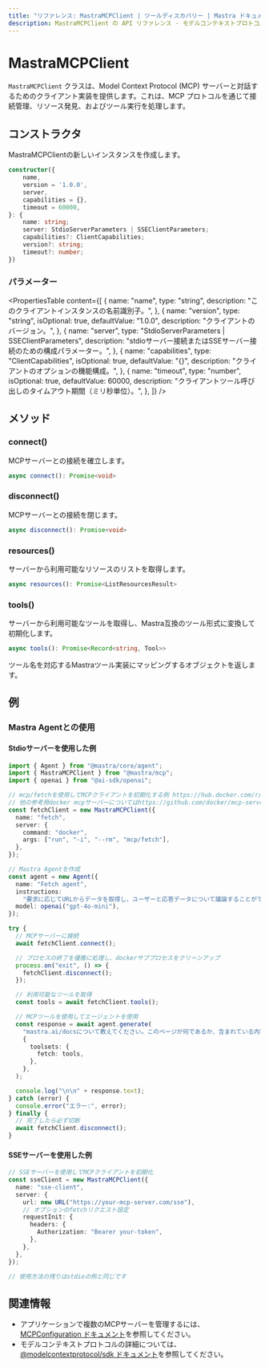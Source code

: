 ```yaml
---
title: "リファレンス: MastraMCPClient | ツールディスカバリー | Mastra ドキュメント"
description: MastraMCPClient の API リファレンス - モデルコンテキストプロトコルのクライアント実装。
---
```


# MastraMCPClient

`MastraMCPClient` クラスは、Model Context Protocol (MCP) サーバーと対話するためのクライアント実装を提供します。これは、MCP プロトコルを通じて接続管理、リソース発見、およびツール実行を処理します。

## コンストラクタ

MastraMCPClientの新しいインスタンスを作成します。

```typescript
constructor({
    name,
    version = '1.0.0',
    server,
    capabilities = {},
    timeout = 60000,
}: {
    name: string;
    server: StdioServerParameters | SSEClientParameters;
    capabilities?: ClientCapabilities;
    version?: string;
    timeout?: number;
})
```

### パラメーター

<PropertiesTable
  content={[
    {
      name: "name",
      type: "string",
      description: "このクライアントインスタンスの名前識別子。",
    },
    {
      name: "version",
      type: "string",
      isOptional: true,
      defaultValue: "1.0.0",
      description: "クライアントのバージョン。",
    },
    {
      name: "server",
      type: "StdioServerParameters | SSEClientParameters",
      description:
        "stdioサーバー接続またはSSEサーバー接続のための構成パラメーター。",
    },
    {
      name: "capabilities",
      type: "ClientCapabilities",
      isOptional: true,
      defaultValue: "{}",
      description: "クライアントのオプションの機能構成。",
    },
    {
      name: "timeout",
      type: "number",
      isOptional: true,
      defaultValue: 60000,
      description: "クライアントツール呼び出しのタイムアウト期間（ミリ秒単位）。",
    },
  ]}
/>

## メソッド

### connect()

MCPサーバーとの接続を確立します。

```typescript
async connect(): Promise<void>
```

### disconnect()

MCPサーバーとの接続を閉じます。

```typescript
async disconnect(): Promise<void>
```

### resources()

サーバーから利用可能なリソースのリストを取得します。

```typescript
async resources(): Promise<ListResourcesResult>
```

### tools()

サーバーから利用可能なツールを取得し、Mastra互換のツール形式に変換して初期化します。

```typescript
async tools(): Promise<Record<string, Tool>>
```

ツール名を対応するMastraツール実装にマッピングするオブジェクトを返します。

## 例

### Mastra Agentとの使用

#### Stdioサーバーを使用した例

```typescript
import { Agent } from "@mastra/core/agent";
import { MastraMCPClient } from "@mastra/mcp";
import { openai } from "@ai-sdk/openai";

// mcp/fetchを使用してMCPクライアントを初期化する例 https://hub.docker.com/r/mcp/fetch
// 他の参考用docker mcpサーバーについてはhttps://github.com/docker/mcp-serversを参照してください
const fetchClient = new MastraMCPClient({
  name: "fetch",
  server: {
    command: "docker",
    args: ["run", "-i", "--rm", "mcp/fetch"],
  },
});

// Mastra Agentを作成
const agent = new Agent({
  name: "Fetch agent",
  instructions:
    "要求に応じてURLからデータを取得し、ユーザーと応答データについて議論することができます。",
  model: openai("gpt-4o-mini"),
});

try {
  // MCPサーバーに接続
  await fetchClient.connect();

  // プロセスの終了を優雅に処理し、dockerサブプロセスをクリーンアップ
  process.on("exit", () => {
    fetchClient.disconnect();
  });

  // 利用可能なツールを取得
  const tools = await fetchClient.tools();

  // MCPツールを使用してエージェントを使用
  const response = await agent.generate(
    "mastra.ai/docsについて教えてください。このページが何であるか、含まれている内容を一般的に教えてください。",
    {
      toolsets: {
        fetch: tools,
      },
    },
  );

  console.log("\n\n" + response.text);
} catch (error) {
  console.error("エラー:", error);
} finally {
  // 完了したら必ず切断
  await fetchClient.disconnect();
}
```

#### SSEサーバーを使用した例

```typescript
// SSEサーバーを使用してMCPクライアントを初期化
const sseClient = new MastraMCPClient({
  name: "sse-client",
  server: {
    url: new URL("https://your-mcp-server.com/sse"),
    // オプションのfetchリクエスト設定
    requestInit: {
      headers: {
        Authorization: "Bearer your-token",
      },
    },
  },
});

// 使用方法の残りはstdioの例と同じです
```

## 関連情報

- アプリケーションで複数のMCPサーバーを管理するには、[MCPConfiguration ドキュメント](./mcp-configuration)を参照してください。
- モデルコンテキストプロトコルの詳細については、[@modelcontextprotocol/sdk ドキュメント](https://github.com/modelcontextprotocol/typescript-sdk)を参照してください。
